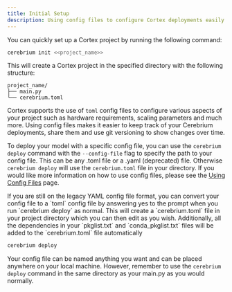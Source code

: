 ```yaml
---
title: Initial Setup
description: Using config files to configure Cortex deployments easily and quickly
---
```


You can quickly set up a Cortex project by running the following command:

```bash
cerebrium init <<project_name>>
```

This will create a Cortex project in the specified directory with the following structure:

```
project_name/
├── main.py
└── cerebrium.toml
```

Cortex supports the use of `toml` config files to configure various aspects of your project such as hardware requirements, scaling parameters and much more.
Using config files makes it easier to keep track of your Cerebrium deployments, share them and use git versioning to show changes over time.

To deploy your model with a specific config file, you can use the `cerebrium deploy` command with the `--config-file` flag to specify the path to your config file. This can be any .toml file or a .yaml (deprecated) file. Otherwise `cerebrium deploy` will use the `cerebrium.toml` file in your directory. If you would like more information on how to use config files, please see the [Using Config Files](/cerebrium/environments/config-files) page.

<Note>
  If you are still on the legacy YAML config file format, you can convert your
  config file to a `toml` config file by answering yes to the prompt when you
  run `cerebrium deploy` as normal. This will create a `cerebrium.toml` file in
  your project directory which you can then edit as you wish. Additionally, all
  the dependencies in your `pkglist.txt` and `conda_pkglist.txt` files will be
  added to the `cerebrium.toml` file automatically
</Note>

```bash
cerebrium deploy
```

Your config file can be named anything you want and can be placed anywhere on your local machine. However, remember to use the `cerebrium deploy` command in the same directory as your main.py as you would normally.

